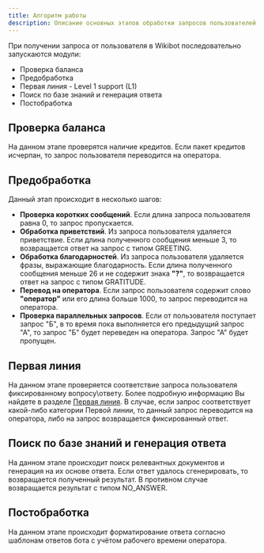 ---
title: Алгоритм работы
description: Описание основных этапов обработки запросов пользователей
---

При получении запроса от пользователя в Wikibot последовательно запускаются модули:
- Проверка баланса
- Предобработка
- Первая линия - Level 1 support (L1)
- Поиск по базе знаний и генерация ответа
- Постобработка

## Проверка баланса

На данном этапе проверятся наличие кредитов. Если пакет кредитов исчерпан, то запрос пользователя переводится на оператора.

## Предобработка

Данный этап происходит в несколько шагов:

- **Проверка коротких сообщений**. Если длина запроса пользователя равна 0, то запрос пропускается.
- **Обработка приветствий**. Из запроса пользователя удаляется приветствие.
  Если длина полученного сообщения меньше 3, то возвращается ответ на запрос с типом GREETING.
- **Обработка благодарностей**. Из запроса пользователя удаляется фразы, выражающие благодарность.
  Если длина полученного сообщения меньше 26 и не содержит знака **"?"**, то возвращается ответ на запрос с типом GRATITUDE.
- **Перевод на оператора**. Если запрос пользователя содержит слово **"оператор"** или его длина больше 1000, то запрос переводится на оператора.
- **Проверка параллельных запросов**. Если от пользователя поступает запрос "Б",
  в то время пока выполняется его предыдущий запрос "А", то запрос "Б" будет переведен на оператора. Запрос "А" будет пропущен.

## Первая линия

На данном этапе проверяется соответствие запроса пользователя фиксированному вопросу\ответу.
Более подробную информацию Вы найдете в разделе [Первая линия](/lk/learn#vopros-otvet). В случае, если запрос соответствует какой-либо категории Первой линии, 
то данный запрос переводится на оператора, либо на запрос возвращается фиксированный ответ.

## Поиск по базе знаний и генерация ответа

На данном этапе происходит поиск релевантных документов и генерация на их основе ответа. Если ответ удалось сгенерировать, то возвращается полученный результат.
В противном случае возвращается результат с типом NO_ANSWER.

## Постобработка

На данном этапе происходит форматирование ответа согласно шаблонам ответов бота с учётом рабочего времени оператора.
